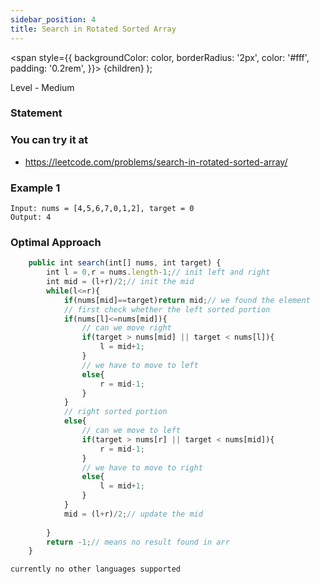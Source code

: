 ```yaml
---
sidebar_position: 4
title: Search in Rotated Sorted Array
---
```



  <span
    style={{
      backgroundColor: color,
      borderRadius: '2px',
      color: '#fff',
      padding: '0.2rem',
    }}>
    {children}
  </span>
);

Level - <Highlight color="#fece2f">Medium</Highlight>

### Statement

>

### You can try it at

- https://leetcode.com/problems/search-in-rotated-sorted-array/

### Example 1

```
Input: nums = [4,5,6,7,0,1,2], target = 0
Output: 4
```
### Optimal Approach

<Tabs>
<TabItem value="java" label="Java">

```js
    public int search(int[] nums, int target) {
        int l = 0,r = nums.length-1;// init left and right 
        int mid = (l+r)/2;// init the mid
        while(l<=r){
            if(nums[mid]==target)return mid;// we found the element
            // first check whether the left sorted portion
            if(nums[l]<=nums[mid]){
                // can we move right
                if(target > nums[mid] || target < nums[l]){
                    l = mid+1;
                }
                // we have to move to left
                else{
                    r = mid-1;
                }
            }
            // right sorted portion
            else{
                // can we move to left
                if(target > nums[r] || target < nums[mid]){
                    r = mid-1;
                }
                // we have to move to right
                else{
                    l = mid+1;
                }
            }
            mid = (l+r)/2;// update the mid
            
        }
        return -1;// means no result found in arr
    }

```

</TabItem>

<TabItem value="other" label="Other">

```
currently no other languages supported
```

</TabItem>

</Tabs>